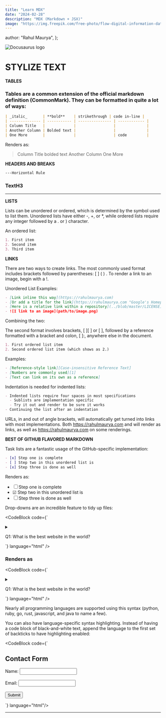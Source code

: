 ```yaml
---
title: "Learn MDX"
date: "2024-02-28"
description: "MDX (Markdown + JSX)"
image: "https://img.freepik.com/free-photo/flow-digital-information-data-channel_60438-4070.jpg?t=st=1709365171~exp=1709368771~hmac=a78423c4b7b7a5beadba08e4a8dee86d1d1e1b63de005cd44401bf4c40a0c52d&w=1800"
---
```


  author: "Rahul Maurya",
};

![Docusaurus logo](/img/mdx.jpeg)

# STYLIZE TEXT

**TABLES**

### Tables are a common extension of the official markdown definition (CommonMark). They can be formatted in quite a lot of ways:

```md
| _italic_       | **bold**    | strike­through | code in-line |
| -------------- | ----------- | --------------- | ------------ |
| Column Title   |             |                 |              |
| Another Column | Bolded text |                 |              |
| One More       |             |                 | code         |
```
Renders as:

> Column Title bolded text
> Another Column
> One More

**HEADERS AND BREAKS**
```md
---Horizontal Rule
```
### TextH3

---

**LISTS**

Lists can be unordered or ordered, which is determined by the symbol used to list them. Unordered lists have either -, +, or \*, while ordered lists require any integer followed by a . or ) character.

An ordered list:
```md
1. First item
2. Second item
3. Third item
```

**LINKS**

There are two ways to create links. The most commonly used format includes brackets followed by parentheses: [ ] ( ) . To render a link to an image, begin with a !.

Unordered List Examples:

```md
- [Link inline this way](https://rahulmaurya.com)
- [Or add a title for the link](https://rahulmaurya.com "Google's Homepage")
- [Here is a relative link within a repository](../blob/master/LICENSE)
- ![I link to an image](path/to/image.png)
```

Combining the two:

The second format involves brackets, [ ][ ] or [ ], followed by a reference formatted with a bracket and colon, [ ]:, anywhere else in the document.
```md
1. First ordered list item
2. Second ordered list item (which shows as 2.)
```
Examples:

```md
- [Reference-style link][Case-insensitive Reference Text]
- [Numbers are commonly used][1]
- [Text can link on its own as a reference]
```
Indentation is needed for indented lists:

```md
- Indented lists require four spaces in most specifications
  - Sublists are implementation specific
  - Try it out and render to be sure it works
- Continuing the list after an indentation
```
URLs, in and out of angle brackets, will automatically get turned into links with most implementations. Both https://rahulmaurya.com and will render as links, as well as https://rahulmaurya.com on some renderings.

**BEST OF GITHUB FLAVORED MARKDOWN**

Task lists are a fantastic usage of the GitHub-specific implementation:
```md
- [x] Step one is complete
- [ ] Step two in this unordered list is
- [x] Step three is done as well
```

Renders as:

- ☐ Step one is complete
- ☑ Step two in this unordered list is
- ☐ Step three is done as well

Drop-downs are an incredible feature to tidy up files:

<CodeBlock code={`
<details>
  <summary>
    <p>Q1: What is the best website in the world?</p>
  </summary>
  A1: <a href="https://rahulmaurya.com">https://rahulmaurya.com</a>
</details>
`} language="html" />

### Renders as

<CodeBlock code={`
<details>
  <summary>
    <p>Q1: What is the best website in the world?</p>
  </summary>
  A1: https://rahulmaurya.com
</details>
`} language="html" />

Nearly all programming languages are supported using this syntax (python, ruby, go, rust, javascript, and java to name a few).

You can also have language-specific syntax highlighting. Instead of having a code block of black-and-white text, append the language to the first set of backticks to have highlighting enabled:

<CodeBlock code={`
<!DOCTYPE html>
<html lang="en">
<head>
  <meta charset="UTF-8">
  <title>Your Blog</title>
</head>
<body>
  <h2>Contact Form</h2>
  <form action="/submit" method="POST">
    <label for="name">Name:</label>
    <input type="text" id="name" name="name" required>
    <br><br>
    <label for="email">Email:</label>
    <input type="email" id="email" name="email" required>
    <br><br>
    <input type="submit" value="Submit">
  </form>
</body>
</html>
`} language="html"/>

---